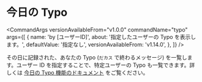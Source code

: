 
# 今日の Typo

<CommandArgs
  versionAvailableFrom="v1.0.0"
  commandName="typo"
  args={[
    {
      name: 'by [ユーザーID]',
      about: '指定したユーザーの Typo を表示します。',
      defaultValue: '指定なし',
      versionAvailableFrom: 'v1.14.0',
    },
  ]}
/>

その日に記録された、あなたの Typo (`だカス` で終わるメッセージ) を一覧します。ユーザー ID を指定することで、特定ユーザーの Typo も一覧できます。詳しくは [今日の Typo 機能のドキュメント](../features/typo) をご覧ください。
